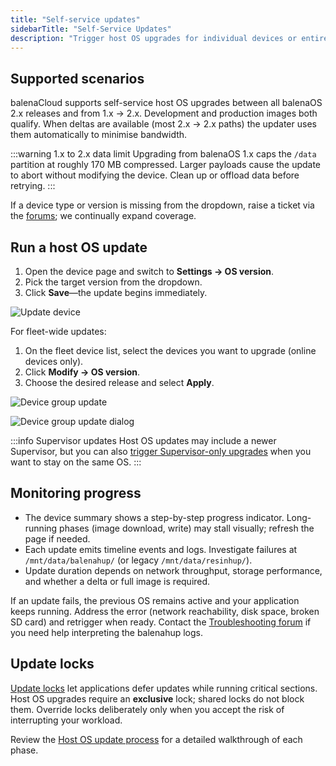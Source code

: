 ---
title: "Self-service updates"
sidebarTitle: "Self-Service Updates"
description: "Trigger host OS upgrades for individual devices or entire fleets and understand data limits, progress, and locks."
---

## Supported scenarios

balenaCloud supports self-service host OS upgrades between all balenaOS 2.x releases and from 1.x → 2.x. Development and production images both qualify. When deltas are available (most 2.x → 2.x paths) the updater uses them automatically to minimise bandwidth.

:::warning 1.x to 2.x data limit
Upgrading from balenaOS 1.x caps the `/data` partition at roughly 170 MB compressed. Larger payloads cause the update to abort without modifying the device. Clean up or offload data before retrying.
:::

If a device type or version is missing from the dropdown, raise a ticket via the [forums](https://forums.balena.io/); we continually expand coverage.

## Run a host OS update

1. Open the device page and switch to **Settings → OS version**.
2. Pick the target version from the dropdown.
3. Click **Save**—the update begins immediately.

![Update device](https://docs.balena.io/img/common/updates/update-os.webp)

For fleet-wide updates:

1. On the fleet device list, select the devices you want to upgrade (online devices only).
2. Click **Modify → OS version**.
3. Choose the desired release and select **Apply**.

![Device group update](https://docs.balena.io/img/common/updates/group-update.webp)

![Device group update dialog](https://docs.balena.io/img/common/updates/group-update-dialog.webp)

:::info Supervisor updates
Host OS updates may include a newer Supervisor, but you can also [trigger Supervisor-only upgrades](/reference/supervisor/supervisor-upgrades) when you want to stay on the same OS.
:::

## Monitoring progress

- The device summary shows a step-by-step progress indicator. Long-running phases (image download, write) may stall visually; refresh the page if needed.
- Each update emits timeline events and logs. Investigate failures at `/mnt/data/balenahup/` (or legacy `/mnt/data/resinhup/`).
- Update duration depends on network throughput, storage performance, and whether a delta or full image is required.

If an update fails, the previous OS remains active and your application keeps running. Address the error (network reachability, disk space, broken SD card) and retrigger when ready. Contact the [Troubleshooting forum](https://forums.balena.io/c/troubleshooting) if you need help interpreting the balenahup logs.

## Update locks

[Update locks](/learn/deploy/release-strategy/update-locking/) let applications defer updates while running critical sections. Host OS upgrades require an **exclusive** lock; shared locks do not block them. Override locks deliberately only when you accept the risk of interrupting your workload.

Review the [Host OS update process](/reference/OS/updates/update-process) for a detailed walkthrough of each phase.
